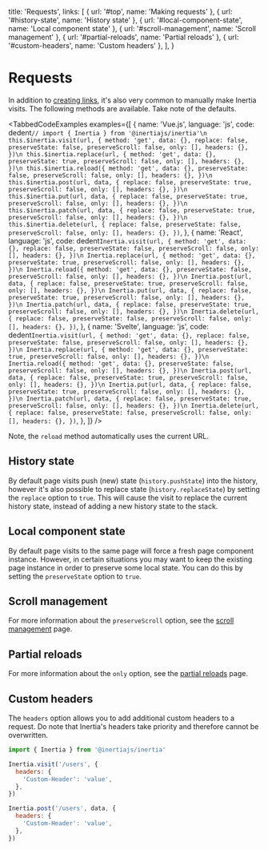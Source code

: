 
  title: 'Requests',
  links: [
    { url: '#top', name: 'Making requests' },
    { url: '#history-state', name: 'History state' },
    { url: '#local-component-state', name: 'Local component state' },
    { url: '#scroll-management', name: 'Scroll management' },
    { url: '#partial-reloads', name: 'Partial reloads' },
    { url: '#custom-headers', name: 'Custom headers' },
  ],
}

# Requests

In addition to [creating links](/links), it's also very common to manually make Inertia visits. The following methods are available. Take note of the defaults.

<TabbedCodeExamples
  examples={[
    {
      name: 'Vue.js',
      language: 'js',
      code: dedent`
        // import { Inertia } from '@inertiajs/inertia'\n
        this.$inertia.visit(url, {
          method: 'get',
          data: {},
          replace: false,
          preserveState: false,
          preserveScroll: false,
          only: [],
          headers: {},
        })\n
        this.$inertia.replace(url, {
          method: 'get',
          data: {},
          preserveState: true,
          preserveScroll: false,
          only: [],
          headers: {},
        })\n
        this.$inertia.reload({
          method: 'get',
          data: {},
          preserveState: false,
          preserveScroll: false,
          only: [],
          headers: {},
        })\n
        this.$inertia.post(url, data, {
          replace: false,
          preserveState: true,
          preserveScroll: false,
          only: [],
          headers: {},
        })\n
        this.$inertia.put(url, data, {
          replace: false,
          preserveState: true,
          preserveScroll: false,
          only: [],
          headers: {},
        })\n
        this.$inertia.patch(url, data, {
          replace: false,
          preserveState: true,
          preserveScroll: false,
          only: [],
          headers: {},
        })\n
        this.$inertia.delete(url, {
          replace: false,
          preserveState: false,
          preserveScroll: false,
          only: [],
          headers: {},
        })
      `,
    },
    {
      name: 'React',
      language: 'js',
      code: dedent`
        Inertia.visit(url, {
          method: 'get',
          data: {},
          replace: false,
          preserveState: false,
          preserveScroll: false,
          only: [],
          headers: {},
        })\n
        Inertia.replace(url, {
          method: 'get',
          data: {},
          preserveState: true,
          preserveScroll: false,
          only: [],
          headers: {},
        })\n
        Inertia.reload({
          method: 'get',
          data: {},
          preserveState: false,
          preserveScroll: false,
          only: [],
          headers: {},
        })\n
        Inertia.post(url, data, {
          replace: false,
          preserveState: true,
          preserveScroll: false,
          only: [],
          headers: {},
        })\n
        Inertia.put(url, data, {
          replace: false,
          preserveState: true,
          preserveScroll: false,
          only: [],
          headers: {},
        })\n
        Inertia.patch(url, data, {
          replace: false,
          preserveState: true,
          preserveScroll: false,
          only: [],
          headers: {},
        })\n
        Inertia.delete(url, {
          replace: false,
          preserveState: false,
          preserveScroll: false,
          only: [],
          headers: {},
        })
      `,
    },
    {
      name: 'Svelte',
      language: 'js',
      code: dedent`
        Inertia.visit(url, {
          method: 'get',
          data: {},
          replace: false,
          preserveState: false,
          preserveScroll: false,
          only: [],
          headers: {},
        })\n
        Inertia.replace(url, {
          method: 'get',
          data: {},
          preserveState: true,
          preserveScroll: false,
          only: [],
          headers: {},
        })\n
        Inertia.reload({
          method: 'get',
          data: {},
          preserveState: false,
          preserveScroll: false,
          only: [],
          headers: {},
        })\n
        Inertia.post(url, data, {
          replace: false,
          preserveState: true,
          preserveScroll: false,
          only: [],
          headers: {},
        })\n
        Inertia.put(url, data, {
          replace: false,
          preserveState: true,
          preserveScroll: false,
          only: [],
          headers: {},
        })\n
        Inertia.patch(url, data, {
          replace: false,
          preserveState: true,
          preserveScroll: false,
          only: [],
          headers: {},
        })\n
        Inertia.delete(url, {
          replace: false,
          preserveState: false,
          preserveScroll: false,
          only: [],
          headers: {},
        })
      `,
    },
  ]}
/>

Note, the `reload` method automatically uses the current URL.

## History state

By default page visits push (new) state (`history.pushState`) into the history, however it's also possible to replace state (`history.replaceState`) by setting the `replace` option to `true`. This will cause the visit to replace the current history state, instead of adding a new history state to the stack.

## Local component state

By default page visits to the same page will force a fresh page component instance. However, in certain situations you may want to keep the existing page instance in order to preserve some local state. You can do this by setting the `preserveState` option to `true`.

## Scroll management

For more information about the `preserveScroll` option, see the [scroll management](/scroll-management) page.

## Partial reloads

For more information about the `only` option, see the [partial reloads](/partial-reloads) page.

## Custom headers

The `headers` option allows you to add additional custom headers to a request. Do note that Inertia's headers take priority and therefore cannot be overwritten.

```js
import { Inertia } from '@inertiajs/inertia'

Inertia.visit('/users', {
  headers: {
    'Custom-Header': 'value',
  },
})

Inertia.post('/users', data, {
  headers: {
    'Custom-Header': 'value',
  },
})
```
